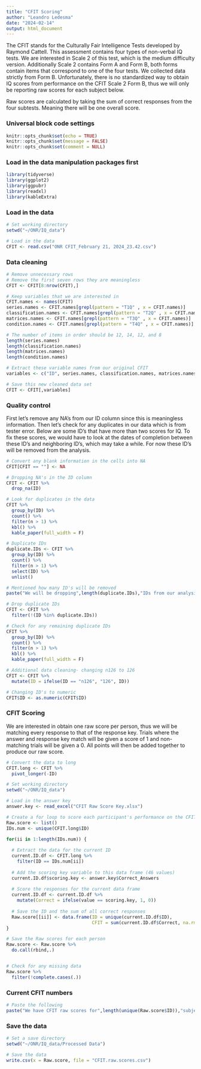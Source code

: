 ```yaml
---
title: "CFIT Scoring"
author: "Leandro Ledesma"
date: "2024-02-14"
output: html_document
---
```



The CFIT stands for the Culturally Fair Intelligence Tests developed by Raymond Cattell. This assessment contains four types of non-verbal IQ tests. We are interested in Scale 2 of this test, which is the medium difficulty version. Additionally Scale 2 contains Form A and Form B, both forms contain items that correspond to one of the four tests. We collected data strictly from Form B. Unfortunately, there is no standardized way to obtain IQ scores from performance on the CFIT Scale 2 Form B, thus we will only be reporting raw scores for each subject below. 

Raw scores are calculated by taking the sum of correct responses from the four subtests. Meaning there will be one overall score. 

### Universal block code settings

```r
knitr::opts_chunk$set(echo = TRUE)
knitr::opts_chunk$set(message = FALSE)
knitr::opts_chunk$set(comment = NULL)

```

### Load in the data manipulation packages first

```r
library(tidyverse)
library(ggplot2)
library(ggpubr)
library(readxl)
library(kableExtra)

```

### Load in the data

```r
# Set working directory
setwd("~/ONR/IQ_data")

# Load in the data
CFIT <- read.csv("ONR CFIT_February 21, 2024_23.42.csv")

```

### Data cleaning

```r
# Remove unnecessary rows 
# Remove the first seven rows they are meaningless
CFIT <- CFIT[8:nrow(CFIT),]

# Keep variables that we are interested in
CFIT.names <- names(CFIT)
series.names <- CFIT.names[grepl(pattern = "T1Q" , x = CFIT.names)]
classification.names <- CFIT.names[grepl(pattern = "T2Q" , x = CFIT.names)]
matrices.names <- CFIT.names[grepl(pattern = "T3Q" , x = CFIT.names)]
condition.names <- CFIT.names[grepl(pattern = "T4Q" , x = CFIT.names)]

# The number of items in order should be 12, 14, 12, and 8
length(series.names)
length(classification.names)
length(matrices.names)
length(condition.names)

# Extract these variable names from our original CFIT
variables <- c("ID", series.names, classification.names, matrices.names, condition.names)

# Save this new cleaned data set
CFIT <- CFIT[,variables]


```



### Quality control

First let's remove any NA's from our ID column since this is meaningless information. Then let's check for any duplicates in our data which is from tester error. Below are some ID's that have more than two scores for IQ. To fix these scores, we would have to look at the dates of completion between these ID's and neighboring ID's, which may take a while. For now these ID's will be removed from the analysis. 

```r
# Convert any blank information in the cells into NA
CFIT[CFIT == ""] <- NA

# Dropping NA's in the ID column
CFIT <- CFIT %>%
  drop_na(ID)

# Look for duplicates in the data
CFIT %>%
  group_by(ID) %>%
  count() %>%
  filter(n > 1) %>%
  kbl() %>%
  kable_paper(full_width = F)

# Duplicate IDs
duplicate.IDs <- CFIT %>%
  group_by(ID) %>%
  count() %>%
  filter(n > 1) %>%
  select(ID) %>%
  unlist()

# Mentioned how many ID's will be removed
paste("We will be dropping",length(duplicate.IDs),"IDs from our analysis.")

# Drop duplicate IDs
CFIT <- CFIT %>%
  filter(!(ID %in% duplicate.IDs))

# Check for any remaining duplicate IDs
CFIT %>%
  group_by(ID) %>%
  count() %>%
  filter(n > 1) %>%
  kbl() %>%
  kable_paper(full_width = F)

# Additional data cleaning- changing n126 to 126
CFIT <- CFIT %>%
  mutate(ID = ifelse(ID == "n126", "126", ID))

# Changing ID's to numeric
CFIT$ID <- as.numeric(CFIT$ID)

```



### CFIT Scoring

We are interested in obtain one raw score per person, thus we will be matching every response to that of the response key. Trials where the answer and response key match will be given a score of 1 and non-matching trials will be given a 0. All points will then be added together to produce our raw score. 

```r
# Convert the data to long
CFIT.long <- CFIT %>%
  pivot_longer(-ID)

# Set working directory
setwd("~/ONR/IQ_data")

# Load in the answer key 
answer.key <- read_excel("CFIT Raw Score Key.xlsx")

# Create a for loop to score each participant's performance on the CFIT
Raw.score <- list()
IDs.num <- unique(CFIT.long$ID)

for(ii in 1:length(IDs.num)) {
  
  # Extract the data for the current ID
  current.ID.df <- CFIT.long %>%
    filter(ID == IDs.num[ii])
  
  # Add the scoring key variable to this data frame (46 values)
  current.ID.df$scoring.key <- answer.key$Correct_Answers
  
  # Score the responses for the current data frame
  current.ID.df <- current.ID.df %>%
    mutate(Correct = ifelse(value == scoring.key, 1, 0))
  
  # Save the ID and the sum of all correct responses
  Raw.score[[ii]] <- data.frame(ID = unique(current.ID.df$ID),
                                CFIT = sum(current.ID.df$Correct, na.rm = TRUE))
}

# Save the Raw scores for each person
Raw.score <- Raw.score %>%
  do.call(rbind,.)


# Check for any missing data
Raw.score %>%
  filter(!complete.cases(.))

```

### Current CFIT numbers

```r
# Paste the following
paste("We have CFIT raw scores for",length(unique(Raw.score$ID)),"subjects")

```

### Save the data

```r
# Set a save directory
setwd("~/ONR/IQ_data/Processed Data")

# Save the data
write.csv(x = Raw.score, file = "CFIT.raw.scores.csv")


```

